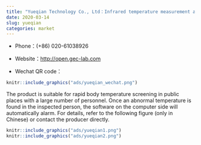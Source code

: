 ```yaml
---
title: "Yueqian Technology Co., Ltd：Infrared temperature measurement and screening terminal"
date: 2020-03-14
slug: yueqian
categories: market
---
```



- Phone：(+86) 020-61038926

- Website：<http://open.gec-lab.com>

- Wechat QR code：

```r
knitr::include_graphics("ads/yueqian_wechat.png")
```

The product is suitable for rapid body temperature screening in public places with a large number of personnel. Once an abnormal temperature is found in the inspected person, the software on the computer side will automatically alarm. For details, refer to the following figure (only in Chinese) or contact the producer directly.

```r
knitr::include_graphics("ads/yueqian1.png")
knitr::include_graphics("ads/yueqian2.png")
```
